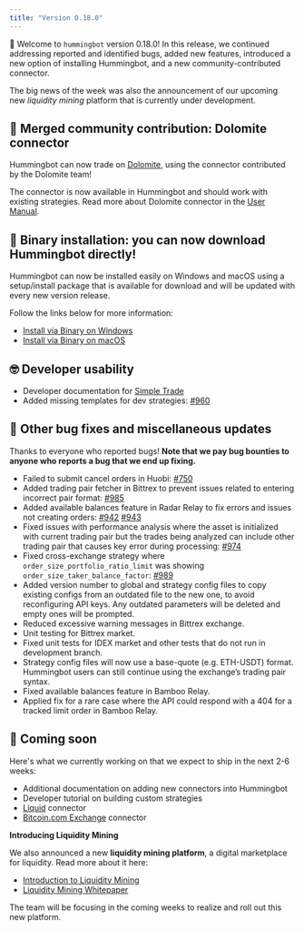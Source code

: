 ```yaml
---
title: "Version 0.18.0"
---
```


🚀 Welcome to `hummingbot` version 0.18.0! In this release, we continued addressing reported and identified bugs, added new features, introduced a new option of installing Hummingbot, and a new community-contributed connector.

The big news of the week was also the announcement of our upcoming new _liquidity mining_ platform that is currently under development.

## 🔗 Merged community contribution: Dolomite connector

Hummingbot can now trade on [Dolomite](https://dolomite.io/), using the connector contributed by the Dolomite team!

The connector is now available in Hummingbot and should work with existing strategies. Read more about Dolomite connector in the [User Manual](/connectors/dolomite/).

## 💾 Binary installation: you can now download Hummingbot directly!

Hummingbot can now be installed easily on Windows and macOS using a setup/install package that is available for download and will be updated with every new version release.

Follow the links below for more information:

- [Install via Binary on Windows](/installation/windows/#install-from-binary)
- [Install via Binary on macOS](/installation/mac/#install-from-binary)

## 🤓 Developer usability

- Developer documentation for [Simple Trade](https://docs.hummingbot.io/developers/tutorial/simple-trade/)
- Added missing templates for dev strategies: [#960](https://github.com/CoinAlpha/hummingbot/pull/960)

## 🐞 Other bug fixes and miscellaneous updates

Thanks to everyone who reported bugs! **Note that we pay bug bounties to anyone who reports a bug that we end up fixing.**

- Failed to submit cancel orders in Huobi: [#750](https://github.com/CoinAlpha/hummingbot/issues/750)
- Added trading pair fetcher in Bittrex to prevent issues related to entering incorrect pair format: [#985](https://github.com/CoinAlpha/hummingbot/issues/985)
- Added available balances feature in Radar Relay to fix errors and issues not creating orders: [#942](https://github.com/CoinAlpha/hummingbot/issues/942) [#943](https://github.com/CoinAlpha/hummingbot/issues/943)
- Fixed issues with performance analysis where the asset is initialized with current trading pair but the trades being analyzed can include other trading pair that causes key error during processing: [#974](https://github.com/CoinAlpha/hummingbot/issues/974)
- Fixed cross-exchange strategy where `order_size_portfolio_ratio_limit` was showing `order_size_taker_balance_factor`: [#989](https://github.com/CoinAlpha/hummingbot/issues/989)
- Added version number to global and strategy config files to copy existing configs from an outdated file to the new one, to avoid reconfiguring API keys. Any outdated parameters will be deleted and empty ones will be prompted.
- Reduced excessive warning messages in Bittrex exchange.
- Unit testing for Bittrex market.
- Fixed unit tests for IDEX market and other tests that do not run in development branch.
- Strategy config files will now use a base-quote (e.g. ETH-USDT) format. Hummingbot users can still continue using the exchange’s trading pair syntax.
- Fixed available balances feature in Bamboo Relay.
- Applied fix for a rare case where the API could respond with a 404 for a tracked limit order in Bamboo Relay.

## 🚀 Coming soon

Here's what we currently working on that we expect to ship in the next 2-6 weeks:

- Additional documentation on adding new connectors into Hummingbot
- Developer tutorial on building custom strategies
- [Liquid](https://www.liquid.com/) connector
- [Bitcoin.com Exchange](https://exchange.bitcoin.com) connector

**Introducing Liquidity Mining**

We also announced a new **liquidity mining platform**, a digital marketplace for liquidity. Read more about it here:

- [Introduction to Liquidity Mining](https://hummingbot.io/blog/2019-11-liquidity-mining/)
- [Liquidity Mining Whitepaper](https://hummingbot.io/liquidity-mining.pdf)

The team will be focusing in the coming weeks to realize and roll out this new platform.
